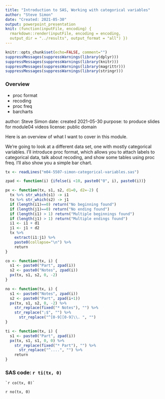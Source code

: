 ```yaml
---
title: "Introduction to SAS, Working with categorical variables"
author: "Steve Simon"
date: "Created: 2021-05-30"
output: powerpoint_presentation
knit: (function(inputFile, encoding) {
  rmarkdown::render(inputFile, encoding = encoding,
  output_dir = "../results", output_format = "all") })  
---
```



```r
knitr::opts_chunk$set(echo=FALSE, comment="")
suppressMessages(suppressWarnings(library(dplyr)))
suppressMessages(suppressWarnings(library(knitr)))
suppressMessages(suppressWarnings(library(magrittr)))
suppressMessages(suppressWarnings(library(stringr)))
```

### Overview

+ proc format
+ recoding
+ proc freq
+ barcharts

<div class="notes">

author: Steve Simon
date: created 2021-05-30
purpose: to produce slides for module04 videos
license: public domain

Here is an overview of what I want to cover in this module.

We're going to look at a different data set, one with mostly categorical variables. I'll introduce proc format, which allows you to attach labels to categorical data, talk about recoding, and show some tables using proc freq. I'll also show you a simple bar chart.

</div>

```r
tx <- readLines("m04-5507-simon-categorical-variables.sas")

zpad <- function(i) {ifelse(i <10, paste0("0", i), paste0(i))}
```

```r
px <- function(tx, s1, s2, d1=0, d2=-2) {
  tx %>% str_which(s1) -> i1
  tx %>% str_which(s2) -> j1
  if (length(i1)==0) return("No beginning found")
  if (length(j1)==0) return("No ending found")
  if (length(i1) > 1) return("Multiple beginnings found")
  if (length(j1) > 1) return("Multiple endings found")
  i1 <- i1 + d1
  j1 <- j1 + d2
  tx %>%
    extract(i1:j1) %>%
    paste0(collapse="\n") %>%
    return
}
```

```r
co <- function(tx, i) {
  s1 <- paste0("Part", zpad(i))
  s2 <- paste0("Notes", zpad(i))
  px(tx, s1, s2, 0, -2)
}
```

```r
no <- function(tx, i) {
  s1 <- paste0("Notes", zpad(i))
  s2 <- paste0("Part", zpad(i+1))
  px(tx, s1, s2, 0, -2) %>%
  	str_replace(fixed("* Notes"), "") %>%
  	str_replace(";$", "") %>%
	  str_replace("^[0-9][0-9]\\. ", "")
}
```

```r
ti <- function(tx, i) {
  s1 <- paste0("Part", zpad(i))
  px(tx, s1, s1, 0, 0) %>%
  	str_replace(fixed("* Part"), "") %>%
	  str_replace("^....", "") %>%
    return   
}
```

### SAS code: `r ti(tx, 0)`

```{}
`r co(tx, 0)`
```

<div class="notes">

`r no(tx, 0)`

</div>


